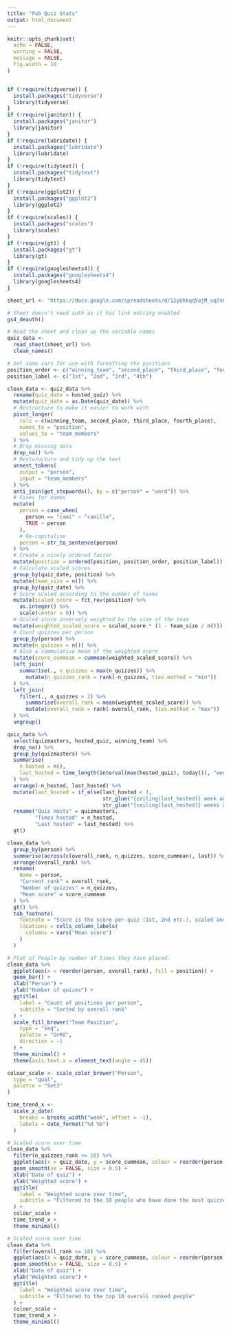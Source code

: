 ```yaml
---
title: "Pub Quiz Stats"
output: html_document
---
```


```r
knitr::opts_chunk$set(
  echo = FALSE,
  warning = FALSE,
  message = FALSE,
  fig.width = 10
)


if (!require(tidyverse)) {
  install.packages("tidyverse")
  library(tidyverse)
}
if (!require(janitor)) {
  install.packages("janitor")
  library(janitor)
}
if (!require(lubridate)) {
  install.packages("lubridate")
  library(lubridate)
}
if (!require(tidytext)) {
  install.packages("tidytext")
  library(tidytext)
}
if (!require(ggplot2)) {
  install.packages("ggplot2")
  library(ggplot2)
}
if (!require(scales)) {
  install.packages("scales")
  library(scales)
}
if (!require(gt)) {
  install.packages("gt")
  library(gt)
}
if (!require(googlesheets4)) {
  install.packages("googlesheets4")
  library(googlesheets4)
}
```

```r
sheet_url <- "https://docs.google.com/spreadsheets/d/12yUhkqq5ajM_uq7vLytH9cBceCCDFC0MEJluVX_aBdA/edit?usp=sharing"

# Sheet doesn't need auth as it has link editing enabled
gs4_deauth()

# Read the sheet and clean up the variable names
quiz_data <-
  read_sheet(sheet_url) %>%
  clean_names()
```

```r
# Set some vars for use with formatting the positions
position_order <- c("winning_team", "second_place", "third_place", "fourth_place")
position_label <- c("1st", "2nd", "3rd", "4th")

clean_data <- quiz_data %>%
  rename(quiz_date = hosted_quiz) %>%
  mutate(quiz_date = as.Date(quiz_date)) %>%
  # Restructure to make it easier to work with
  pivot_longer(
    cols = c(winning_team, second_place, third_place, fourth_place),
    names_to = "position",
    values_to = "team_members"
  ) %>%
  # Drop missing data
  drop_na() %>%
  # Resturucture and tidy up the text
  unnest_tokens(
    output = "person",
    input = "team_members"
  ) %>%
  anti_join(get_stopwords(), by = c("person" = "word")) %>%
  # Fixes for names
  mutate(
    person = case_when(
      person == "cami" ~ "camille",
      TRUE ~ person
    ),
    # Re-capitalise
    person = str_to_sentence(person)
  ) %>%
  # Create a nicely ordered factor
  mutate(position = ordered(position, position_order, position_label)) %>%
  # Calculate scaled scores
  group_by(quiz_date, position) %>%
  mutate(team_size = n()) %>%
  group_by(quiz_date) %>%
  # Score scaled according to the number of teams
  mutate(scaled_score = fct_rev(position) %>%
    as.integer() %>%
    scale(center = 0)) %>%
  # Scaled score inversely weighted by the size of the team
  mutate(weighted_scaled_score = scaled_score * (1 - team_size / n())) %>%
  # Count quizzes per person
  group_by(person) %>%
  mutate(n_quizzes = n()) %>%
  # Also a cummulative mean of the weighted score
  mutate(score_cummean = cummean(weighted_scaled_score)) %>%
  left_join(
    summarise(., n_quizzes = max(n_quizzes)) %>%
      mutate(n_quizzes_rank = rank(-n_quizzes, ties.method = "min"))
  ) %>%
  left_join(
    filter(., n_quizzes > 2) %>%
      summarise(overall_rank = mean(weighted_scaled_score)) %>%
      mutate(overall_rank = rank(-overall_rank, ties.method = "max"))
  ) %>%
  ungroup()
```

```r
quiz_data %>%
  select(quizmasters, hosted_quiz, winning_team) %>%
  drop_na() %>%
  group_by(quizmasters) %>%
  summarise(
    n_hosted = n(),
    last_hosted = time_length(interval(max(hosted_quiz), today()), "weeks")
  ) %>% 
  arrange(-n_hosted, last_hosted) %>% 
  mutate(last_hosted = if_else(last_hosted < 1,
                               str_glue("{ceiling(last_hosted)} week ago"),
                               str_glue("{ceiling(last_hosted)} weeks ago"))) %>% 
  rename("Quiz Hosts" = quizmasters,
         "Times hosted" = n_hosted,
         "Last hosted" = last_hosted) %>% 
  gt()
```

```r
clean_data %>%
  group_by(person) %>%
  summarise(across(c(overall_rank, n_quizzes, score_cummean), last)) %>%
  arrange(overall_rank) %>%
  rename(
    Name = person,
    "Current rank" = overall_rank,
    "Number of quizzes" = n_quizzes,
    "Mean score" = score_cummean
  ) %>%
  gt() %>%
  tab_footnote(
    footnote = "Score is the score per quiz (1st, 2nd etc.), scaled and then weighted by the team size",
    locations = cells_column_labels(
      columns = vars("Mean score")
    )
  )
```

```r
# Plot of People by number of times they have placed.
clean_data %>%
  ggplot(aes(x = reorder(person, overall_rank), fill = position)) +
  geom_bar() +
  xlab("Person") +
  ylab("Number of quizes") +
  ggtitle(
    label = "Count of positions per person",
    subtitle = "Sorted by overall rank"
  ) +
  scale_fill_brewer("Team Position",
    type = "seq",
    palette = "OrRd",
    direction = -1
  ) +
  theme_minimal() +
  theme(axis.text.x = element_text(angle = 45))
```

```r

colour_scale <- scale_color_brewer("Person",
  type = "qual",
  palette = "Set3"
)

time_trend_x <-
  scale_x_date(
    breaks = breaks_width("week", offset = -1),
    labels = date_format("%d %b")
  )
```

```r
# Scaled score over time
clean_data %>%
  filter(n_quizzes_rank <= 10) %>%
  ggplot(aes(x = quiz_date, y = score_cummean, colour = reorder(person, overall_rank))) +
  geom_smooth(se = FALSE, size = 0.5) +
  xlab("Date of quiz") +
  ylab("Weighted score") +
  ggtitle(
    label = "Weighted score over time",
    subtitle = "Filtered to the 10 people who have done the most quizzes"
  ) +
  colour_scale +
  time_trend_x +
  theme_minimal()
```


```r
# Scaled score over time
clean_data %>%
  filter(overall_rank <= 10) %>%
  ggplot(aes(x = quiz_date, y = score_cummean, colour = reorder(person, overall_rank))) +
  geom_smooth(se = FALSE, size = 0.5) +
  xlab("Date of quiz") +
  ylab("Weighted score") +
  ggtitle(
    label = "Weighted score over time",
    subtitle = "Filtered to the top 10 overall ranked people"
  ) +
  colour_scale +
  time_trend_x +
  theme_minimal()
```
